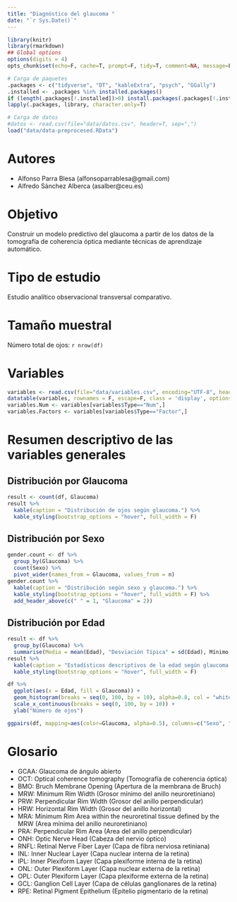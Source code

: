 ```yaml
---
title: "Diagnóstico del glaucoma "
date: "`r Sys.Date()`"
---
```


```r
library(knitr)
library(rmarkdown)
## Global options
options(digits = 4)
opts_chunk$set(echo=F, cache=T, prompt=F, tidy=T, comment=NA, message=F, warning=F, dev="png", dev.args=list(type="cairo"), dpi=300)
```

```r
# Carga de paquetes
.packages <- c("tidyverse", "DT", "kableExtra", "psych", "GGally")
.installed <- .packages %in% installed.packages()
if (length(.packages[!.installed])>0) install.packages(.packages[!.installed])
lapply(.packages, library, character.only=T)
```

```r
# Carga de datos
#datos <- read.csv(file="data/datos.csv", header=T, sep=",")
load("data/data-preprocesed.RData")
```

# Autores

- Alfonso Parra Blesa (alfonsoparrablesa@gmail.com)
- Alfredo Sánchez Alberca (asalber@ceu.es)

# Objetivo

Construir un modelo predictivo del glaucoma a partir de los datos de la tomografía de coherencia óptica mediante técnicas de aprendizaje automático.


# Tipo de estudio

Estudio analítico observacional transversal comparativo. 


# Tamaño muestral

Número total de ojos: `r nrow(df)`

# Variables

```r
variables <- read.csv(file="data/variables.csv", encoding="UTF-8", header=T, sep=",")
datatable(variables, rownames = F, escape=F, class = 'display', options = list(pageLength = 10, dom="ltip", language = list(url = 'http://cdn.datatables.net/plug-ins/1.10.11/i18n/Spanish.json')))
variables.Num <- variables[variables$Type=="Num",]
variables.Factors <- variables[variables$Type=="Factor",]
```

# Resumen descriptivo de las variables generales 

## Distribución por Glaucoma

```r
result <- count(df, Glaucoma)
result %>% 
  kable(caption = "Distribución de ojos según glaucoma.") %>%
  kable_styling(bootstrap_options = "hover", full_width = F)
```

## Distribución por Sexo

```r
gender.count <- df %>% 
  group_by(Glaucoma) %>% 
  count(Sexo) %>%
  pivot_wider(names_from = Glaucoma, values_from = n)
gender.count %>% 
  kable(caption = "Distribución según sexo y glaucoma.") %>% 
  kable_styling(bootstrap_options = "hover", full_width = F) %>%
  add_header_above(c(" " = 1, "Glaucoma" = 2))
```

## Distribución por Edad

```r
result <- df %>% 
  group_by(Glaucoma) %>% 
  summarise(Media = mean(Edad), "Desviación Típica" = sd(Edad), Mínimo = min(Edad), Máximo = max(Edad))
result %>% 
  kable(caption = "Estadísticos descriptivos de la edad según glaucoma.") %>% 
  kable_styling(bootstrap_options = "hover", full_width = F)
```

```r
df %>%
  ggplot(aes(x = Edad, fill = Glaucoma)) + 
  geom_histogram(breaks = seq(0, 100, by = 10), alpha=0.8, col = "white") +
  scale_x_continuous(breaks = seq(0, 100, by = 10)) +
  ylab("Número de ojos")
```

```r
ggpairs(df, mapping=aes(color=Glaucoma, alpha=0.5), columns=c("Sexo", "Edad", "Ojo"))
```

# Glosario

- GCAA: Glaucoma de ángulo abierto
- OCT: Optical coherence tomography (Tomografía de coherencia óptica)
- BMO: Bruch Membrane Opening (Apertura de la membrana de Bruch)
- MRW: Minimum Rim Width (Grosor mínimo del anillo neuroretiniano)
- PRW: Perpendicular Rim Width (Grosor del anillo perpendicular)
- HRW: Horizontal Rim Width (Grosor del anillo horizontal)
- MRA: Minimum Rim Area within the neuroretinal tissue defined by the MRW (Area mínima del anillo neuroretiniano)
- PRA: Perpendicular Rim Area (Area del anillo perpendicular) 
- ONH: Optic Nerve Head (Cabeza del nervio óptico)
- RNFL: Retinal Nerve Fiber Layer (Capa de fibra nerviosa retiniana)
- INL: Inner Nuclear Layer (Capa nuclear interna de la retina)
- IPL: Inner Plexiform Layer (Capa plexiforme interna de la retina)
- ONL: Outer Plexiform Layer (Capa nuclear externa de la retina)
- OPL: Outer Plexiform Layer (Capa plexiforme externa de la retina)
- GCL: Ganglion Cell Layer (Capa de células ganglionares de la retina)
- RPE: Retinal Pigment Epithelium (Epitelio pigmentario de la retina)


